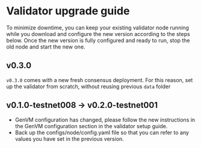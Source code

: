 
# Validator upgrade guide

<Callout type="info" emoji="💡">
  To minimize downtime, you can keep your existing validator node running while
  you download and configure the new version according to the steps below. Once
  the new version is fully configured and ready to run, stop the old node and
  start the new one.
</Callout>

## v0.3.0

`v0.3.0` comes with a new fresh consensus deployment. For this reason, set up the validator from scratch, without reusing previous `data` folder

## v0.1.0-testnet008 → v0.2.0-testnet001

- GenVM configuration has changed, please follow the new instructions in the GenVM configuration section in the validator setup guide.
- Back up the configs/node/config.yaml file so that you can refer to any values you have set in the previous version.
